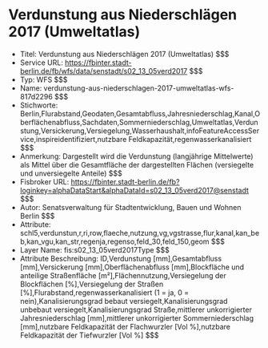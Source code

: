 # Verdunstung aus Niederschlägen 2017 (Umweltatlas)
- Titel: Verdunstung aus Niederschlägen 2017 (Umweltatlas) $$$
- Service URL: https://fbinter.stadt-berlin.de/fb/wfs/data/senstadt/s02_13_05verd2017 $$$
- Typ: WFS $$$
- Name: verdunstung-aus-niederschlagen-2017-umweltatlas-wfs-817d2296 $$$
- Stichworte: Berlin,Flurabstand,Geodaten,Gesamtabfluss,Jahresniederschlag,Kanal,Oberflächenabfluss,Sachdaten,Sommerniederschlag,Umweltatlas,Verdunstung,Versickerung,Versiegelung,Wasserhaushalt,infoFeatureAccessService,inspireidentifiziert,nutzbare Feldkapazität,regenwasserkanalisiert $$$
- Anmerkung: Dargestellt wird die Verdunstung (langjährige Mittelwerte) als Mittel über die Gesamtfläche der dargestellten Flächen (versiegelte und unversiegelte Anteile) $$$
- Fisbroker URL: https://fbinter.stadt-berlin.de/fb?loginkey=alphaDataStart&alphaDataId=s02_13_05verd2017@senstadt $$$
- Autor: Senatsverwaltung für Stadtentwicklung, Bauen und Wohnen Berlin $$$
- Attribute: schl5,verdunstun,r,ri,row,flaeche,nutzung,vg,vgstrasse,flur,kanal,kan_beb,kan_vgu,kan_str,regenja,regenso,feld_30,feld_150,geom $$$
- Layer Name: fis:s02_13_05verd2017Type $$$
- Attribute Beschreibung: ID,Verdunstung [mm],Gesamtabfluss [mm],Versickerung [mm],Oberflächenabfluss [mm],Blockfläche und anteilige Straßenfläche [m²],Flächennutzung,Versiegelung der Blockflächen [%],Versiegelung der Straßen [%],Flurabstand,regenwasserkanalisiert (1 = ja, 0 = nein),Kanalisierungsgrad bebaut versiegelt,Kanalisierungsgrad unbebaut versiegelt,Kanalisierungsgrad Straße,mittlerer unkorrigierter Jahresniederschlag [mm],mittlerer unkorrigierter Sommerniederschlag [mm],nutzbare Feldkapazität der Flachwurzler [Vol %],nutzbare Feldkapazität der Tiefwurzler [Vol %] $$$
